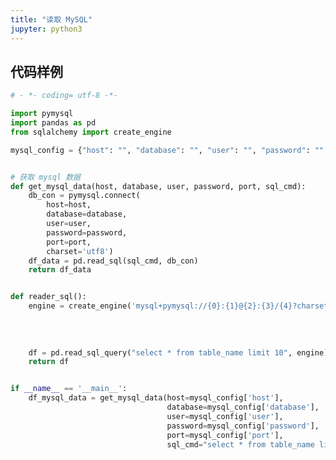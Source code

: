 ---
title: "读取 MySQL"
jupyter: python3
---


## 代码样例

```python
# - *- coding= utf-8 -*-

import pymysql
import pandas as pd
from sqlalchemy import create_engine

mysql_config = {"host": "", "database": "", "user": "", "password": "", "port": 2222}


# 获取 mysql 数据
def get_mysql_data(host, database, user, password, port, sql_cmd):
    db_con = pymysql.connect(
        host=host,
        database=database,
        user=user,
        password=password,
        port=port,
        charset='utf8')
    df_data = pd.read_sql(sql_cmd, db_con)
    return df_data


def reader_sql():
    engine = create_engine('mysql+pymysql://{0}:{1}@{2}:{3}/{4}?charset=utf8'.format(mysql_config['user'],
                                                                                     mysql_config['password'],
                                                                                     mysql_config['host'],
                                                                                     mysql_config['port'],
                                                                                     mysql_config['database']))
    df = pd.read_sql_query("select * from table_name limit 10", engine)
    return df


if __name__ == '__main__':
    df_mysql_data = get_mysql_data(host=mysql_config['host'],
                                   database=mysql_config['database'],
                                   user=mysql_config['user'],
                                   password=mysql_config['password'],
                                   port=mysql_config['port'],
                                   sql_cmd="select * from table_name limit 10")
```

